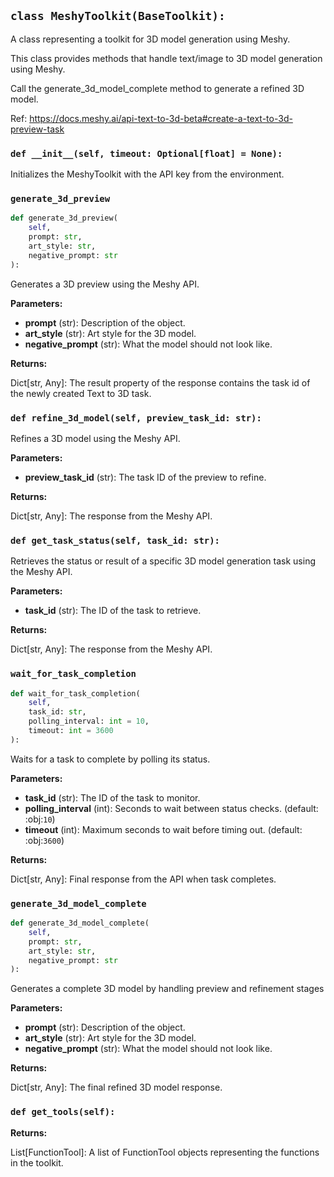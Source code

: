 <a id="camel.toolkits.meshy_toolkit"></a>

<a id="camel.toolkits.meshy_toolkit.MeshyToolkit"></a>

## `class MeshyToolkit(BaseToolkit):`

A class representing a toolkit for 3D model generation using Meshy.

This class provides methods that handle text/image to 3D model
generation using Meshy.

Call the generate_3d_model_complete method to generate a refined 3D model.

Ref:
https://docs.meshy.ai/api-text-to-3d-beta#create-a-text-to-3d-preview-task

<a id="camel.toolkits.meshy_toolkit.MeshyToolkit.__init__"></a>

### `def __init__(self, timeout: Optional[float] = None):`

Initializes the MeshyToolkit with the API key from the
environment.

<a id="camel.toolkits.meshy_toolkit.MeshyToolkit.generate_3d_preview"></a>

### `generate_3d_preview`

```python
def generate_3d_preview(
    self,
    prompt: str,
    art_style: str,
    negative_prompt: str
):
```

Generates a 3D preview using the Meshy API.

**Parameters:**

- **prompt** (str): Description of the object.
- **art_style** (str): Art style for the 3D model.
- **negative_prompt** (str): What the model should not look like.

**Returns:**

  Dict[str, Any]: The result property of the response contains the
task id of the newly created Text to 3D task.

<a id="camel.toolkits.meshy_toolkit.MeshyToolkit.refine_3d_model"></a>

### `def refine_3d_model(self, preview_task_id: str):`

Refines a 3D model using the Meshy API.

**Parameters:**

- **preview_task_id** (str): The task ID of the preview to refine.

**Returns:**

  Dict[str, Any]: The response from the Meshy API.

<a id="camel.toolkits.meshy_toolkit.MeshyToolkit.get_task_status"></a>

### `def get_task_status(self, task_id: str):`

Retrieves the status or result of a specific 3D model generation
task using the Meshy API.

**Parameters:**

- **task_id** (str): The ID of the task to retrieve.

**Returns:**

  Dict[str, Any]: The response from the Meshy API.

<a id="camel.toolkits.meshy_toolkit.MeshyToolkit.wait_for_task_completion"></a>

### `wait_for_task_completion`

```python
def wait_for_task_completion(
    self,
    task_id: str,
    polling_interval: int = 10,
    timeout: int = 3600
):
```

Waits for a task to complete by polling its status.

**Parameters:**

- **task_id** (str): The ID of the task to monitor.
- **polling_interval** (int): Seconds to wait between status checks. (default: :obj:`10`)
- **timeout** (int): Maximum seconds to wait before timing out. (default: :obj:`3600`)

**Returns:**

  Dict[str, Any]: Final response from the API when task completes.

<a id="camel.toolkits.meshy_toolkit.MeshyToolkit.generate_3d_model_complete"></a>

### `generate_3d_model_complete`

```python
def generate_3d_model_complete(
    self,
    prompt: str,
    art_style: str,
    negative_prompt: str
):
```

Generates a complete 3D model by handling preview and refinement
stages

**Parameters:**

- **prompt** (str): Description of the object.
- **art_style** (str): Art style for the 3D model.
- **negative_prompt** (str): What the model should not look like.

**Returns:**

  Dict[str, Any]: The final refined 3D model response.

<a id="camel.toolkits.meshy_toolkit.MeshyToolkit.get_tools"></a>

### `def get_tools(self):`

**Returns:**

  List[FunctionTool]: A list of FunctionTool objects
representing the functions in the toolkit.
